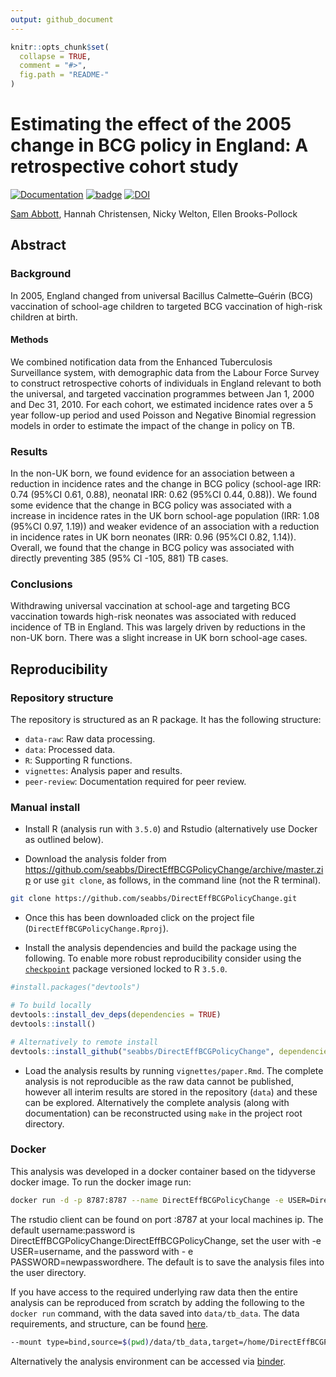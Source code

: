 ```yaml
---
output: github_document
---
```


```r
knitr::opts_chunk$set(
  collapse = TRUE,
  comment = "#>",
  fig.path = "README-"
)
```

# Estimating the effect of the 2005 change in BCG policy in England: A retrospective cohort study

[![Documentation](https://img.shields.io/badge/Documentation-click here!-lightgrey.svg?style=flat)](https://www.samabbott.co.uk/DirectEffBCGPolicyChange)
[![badge](https://img.shields.io/badge/Launch-Analysis-lightblue.svg)](https://mybinder.org/v2/gh/seabbs/DirectEffBCGPolicyChange/master?urlpath=rstudio)
[![DOI](https://zenodo.org/badge/173767331.svg)](https://zenodo.org/badge/latestdoi/173767331)

[Sam Abbott](https://www.samabbott.co.uk), Hannah Christensen, Nicky Welton, Ellen Brooks-Pollock

## Abstract 

### Background

In 2005, England changed from universal Bacillus Calmette–Guérin (BCG) vaccination of school-age children to targeted BCG vaccination of high-risk children at birth.

#### Methods

We combined notification data from the Enhanced Tuberculosis Surveillance system, with demographic data from the Labour Force Survey to construct retrospective cohorts of individuals in England relevant to both the universal, and targeted vaccination programmes between Jan 1, 2000 and Dec 31, 2010. For each cohort, we estimated incidence rates over a 5 year follow-up period and used Poisson and Negative Binomial regression models in order to estimate the impact of the change in policy on TB.

### Results 

In the non-UK born, we found evidence for an association between a reduction in incidence rates and the change in BCG policy (school-age IRR: 0.74 (95%CI 0.61, 0.88), neonatal IRR: 0.62 (95%CI 0.44, 0.88)). We found some evidence that the change in BCG policy was associated with a increase in incidence rates in the UK born school-age population (IRR: 1.08 (95%CI 0.97, 1.19)) and weaker evidence of an association with a reduction in incidence rates in UK born neonates (IRR: 0.96 (95%CI 0.82, 1.14)). Overall, we found that the change in BCG policy was associated with directly preventing 385 (95% CI -105, 881) TB cases.

### Conclusions

Withdrawing universal vaccination at school-age and targeting BCG vaccination towards high-risk neonates was associated with reduced incidence of TB in England. This was largely driven by reductions in the non-UK born. There was a slight increase in UK born school-age cases. 

## Reproducibility

### Repository structure

The repository is structured as an R package. It has the following structure:

- `data-raw`: Raw data processing.
- `data`: Processed data.
- `R`: Supporting R functions.
- `vignettes`: Analysis paper and results.
- `peer-review`: Documentation required for peer review.

### Manual install

- Install R (analysis run with `3.5.0`) and Rstudio (alternatively use Docker as outlined below).

- Download the analysis folder from [https://github.com/seabbs/DirectEffBCGPolicyChange/archive/master.zip](https://github.com/seabbs/DirectEffBCGPolicyChange/archive/master.zip) or use `git clone`, as follows, in the command line (not the R terminal).

```bash
git clone https://github.com/seabbs/DirectEffBCGPolicyChange.git
```

- Once this has been downloaded click on the project file (`DirectEffBCGPolicyChange.Rproj`).

- Install the analysis dependencies and build the package using the following. To enable more robust reproducibility consider using the [`checkpoint`](https://cran.r-project.org/web/packages/checkpoint/index.html) package versioned locked to R `3.5.0`.

```r

#install.packages("devtools")

# To build locally
devtools::install_dev_deps(dependencies = TRUE)
devtools::install()

# Alternatively to remote install
devtools::install_github("seabbs/DirectEffBCGPolicyChange", dependencies = TRUE)
```

- Load the analysis results by running `vignettes/paper.Rmd`. The complete analysis is not reproducible as the raw data cannot be published, however all interim results are stored in the repository (`data`) and these can be explored. Alternatively the complete analysis (along with documentation) can be reconstructed using `make` in the project root directory. 

### Docker

This analysis was developed in a docker container based on the tidyverse docker image. To run the docker image run:

```bash
docker run -d -p 8787:8787 --name DirectEffBCGPolicyChange -e USER=DirectEffBCGPolicyChange -e PASSWORD=DirectEffBCGPolicyChange seabbs/directeffbcgpolicychange
```

The rstudio client can be found on port :8787 at your local machines ip. The default username:password is DirectEffBCGPolicyChange:DirectEffBCGPolicyChange, set the user with -e USER=username, and the password with - e PASSWORD=newpasswordhere. The default is to save the analysis files into the user directory.

If you have access to the required underlying raw data then the entire analysis can be reproduced from scratch by adding the following to the `docker run` command, with the data saved into `data/tb_data`. The data requirements, and structure, can be found [here](https://www.samabbott.co.uk/tbinenglanddataclean/).

```bash
--mount type=bind,source=$(pwd)/data/tb_data,target=/home/DirectEffBCGPolicyChange/data/tb_data
```

Alternatively the analysis environment can be accessed via [binder](https://mybinder.org/v2/gh/seabbs/DirectEffBCGPolicyChange/master?urlpath=rstudio).